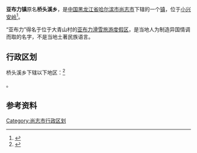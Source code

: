 {{中国乡级行政区
| 行政区全称 = 亚布力镇
| 上级行政区 = [[黑龙江省|黑龙江省]][[哈尔滨市|哈尔滨市]][[尚志市|尚志市]]
| 行政区类别 = [[镇|镇]]
| LowerDivisions = 10个行政村
| 行政区划代码 = 230183103
| 总面积 = 411平方公里
| 户籍人口 = 46810人
| 常住人口 = 
| 行政区划 = 
| 官方网站 =
| 邮政编码 =150000
| 毗邻行政区 =
}}

'''亚布力镇'''原名'''桥头溪乡'''，是[[中国|中国]][[黑龙江省|黑龙江省]][[哈尔滨市|哈尔滨市]][[尚志市|尚志市]]下辖的一个[[镇|镇]]，位于[[小兴安岭|小兴安岭]]<ref>{{Cite web |url=http://www.chinaquhua.cn/heilongjiang/ |title=亚布力镇 |accessdate=2011-09-03 |archive-date=2011-08-22 |archive-url=https://web.archive.org/web/20110822123644/http://www.chinaquhua.cn/heilongjiang/ |dead-url=yes }}</ref>。

“亚布力”得名于位于大青山村的[[亚布力滑雪旅游度假区|亚布力滑雪旅游度假区]]，是当地人为制造异国情调而取的名字，不是当地土著民族语言。

== 行政区划 ==

桥头溪乡下辖以下地区：<ref>{{PRC admin/ref sgc|23/01/83/103/000}}</ref>

{{PRC admin/children|23/01/83/103/000}}。

==参考资料==
{{reflist}}

{{尚志市行政区划}}

[[Category:尚志市行政区划|Category:尚志市行政区划]]